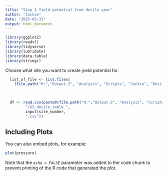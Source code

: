 ```yaml
---
title: "Step 3 Yield potential from decile year"
author: "Jackie"
date: "2025-03-31"
output: html_document
---
```


```r
library(ggplot2)
library(readxl)
library(tidyverse)
library(lubridate)
library(data.table)
library(stringr)
```
Choose what site you want to create yield potential for.


```r
  list_of_file <- list.files(
    (file.path("H:","Output-2", "Analysis", "Scripts", "Jackie", "Decile_tables"), pattern = "GS_decile_table.csv")
  
 
```

```r
  df <- read.csv(paste0(file.path("H:","Output-2", "Analysis", "Scripts", "Jackie", "Decile_tables"), 
         "/GS_decile_table_",
         input$site_number, 
         ".csv")) 
```

## Including Plots

You can also embed plots, for example:

```r
plot(pressure)
```

Note that the `echo = FALSE` parameter was added to the code chunk to prevent printing of the R code that generated the plot.
